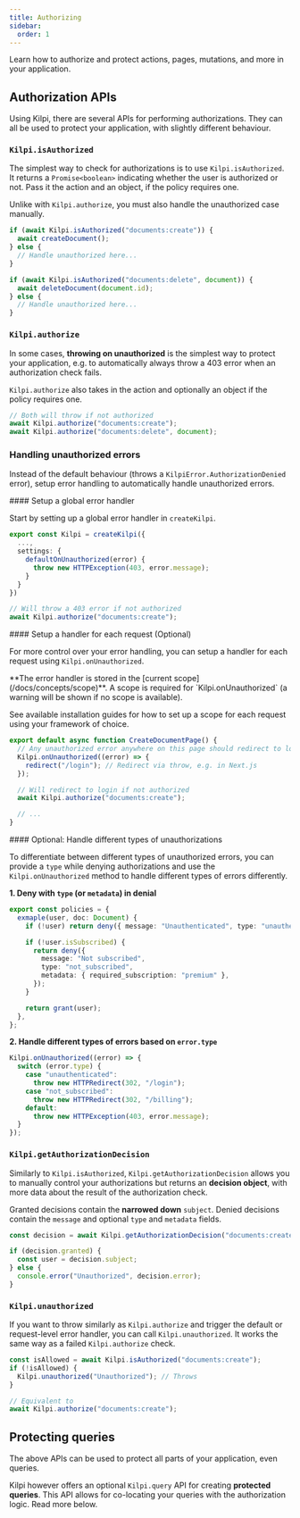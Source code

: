 ```yaml
---
title: Authorizing
sidebar:
  order: 1
---
```


Learn how to authorize and protect actions, pages, mutations, and more in your application.

## Authorization APIs

Using Kilpi, there are several APIs for performing authorizations. They can all be used to protect your application, with slightly different behaviour.

### `Kilpi.isAuthorized`

The simplest way to check for authorizations is to use `Kilpi.isAuthorized`. It returns a `Promise<boolean>` indicating whether the user is authorized or not. Pass it the action and an object, if the policy requires one.

Unlike with `Kilpi.authorize`, you must also handle the unauthorized case manually.

```ts
if (await Kilpi.isAuthorized("documents:create")) {
  await createDocument();
} else {
  // Handle unauthorized here...
}

if (await Kilpi.isAuthorized("documents:delete", document)) {
  await deleteDocument(document.id);
} else {
  // Handle unauthorized here...
}
```

### `Kilpi.authorize`

In some cases, **throwing on unauthorized** is the simplest way to protect your application, e.g. to automatically always throw a 403 error when an authorization check fails.

`Kilpi.authorize` also takes in the action and optionally an object if the policy requires one.

```ts
// Both will throw if not authorized
await Kilpi.authorize("documents:create");
await Kilpi.authorize("documents:delete", document);
```

### Handling unauthorized errors

Instead of the default behaviour (throws a `KilpiError.AuthorizationDenied` error), setup error handling to automatically handle unauthorized errors.

<Steps>
<Step>
#### Setup a global error handler

Start by setting up a global error handler in `createKilpi`.

```ts
export const Kilpi = createKilpi({
  ...,
  settings: {
    defaultOnUnauthorized(error) {
      throw new HTTPException(403, error.message);
    }
  }
})

// Will throw a 403 error if not authorized
await Kilpi.authorize("documents:create");
```

</Step>
<Step>
#### Setup a handler for each request (Optional)

For more control over your error handling, you can setup a handler for each request using `Kilpi.onUnauthorized`.

<Aside type="tip">
**The error handler is stored in the [current scope](/docs/concepts/scope)**. A scope is required for `Kilpi.onUnauthorized` (a warning will be shown if no scope is available).

See available installation guides for how to set up a scope for each request using your framework of choice.

</Aside>

```ts {3-5}
export default async function CreateDocumentPage() {
  // Any unauthorized error anywhere on this page should redirect to login
  Kilpi.onUnauthorized((error) => {
    redirect("/login"); // Redirect via throw, e.g. in Next.js
  });

  // Will redirect to login if not authorized
  await Kilpi.authorize("documents:create");

  // ...
}
```

</Step>
<Step>
#### Optional: Handle different types of unauthorizations

To differentiate between different types of unauthorized errors, you can provide a `type` while denying authorizations and use the `Kilpi.onUnauthorized` method to handle different types of errors differently.

**1. Deny with `type` (or `metadata`) in denial**

```ts
export const policies = {
  exmaple(user, doc: Document) {
    if (!user) return deny({ message: "Unauthenticated", type: "unauthenticated" });

    if (!user.isSubscribed) {
      return deny({
        message: "Not subscribed",
        type: "not_subscribed",
        metadata: { required_subscription: "premium" },
      });
    }

    return grant(user);
  },
};
```

**2. Handle different types of errors based on `error.type`**

```ts
Kilpi.onUnauthorized((error) => {
  switch (error.type) {
    case "unauthenticated":
      throw new HTTPRedirect(302, "/login");
    case "not_subscribed":
      throw new HTTPRedirect(302, "/billing");
    default:
      throw new HTTPException(403, error.message);
  }
});
```

</Step>
</Steps>

### `Kilpi.getAuthorizationDecision`

Similarly to `Kilpi.isAuthorized`, `Kilpi.getAuthorizationDecision` allows you to manually control your authorizations but returns an **decision object**, with more data about the result of the authorization check.

Granted decisions contain the **narrowed down** `subject`. Denied decisions contain the `message` and optional `type` and `metadata` fields.

```ts
const decision = await Kilpi.getAuthorizationDecision("documents:create");

if (decision.granted) {
  const user = decision.subject;
} else {
  console.error("Unauthorized", decision.error);
}
```

### `Kilpi.unauthorized`

If you want to throw similarly as `Kilpi.authorize` and trigger the default or request-level error handler, you can call `Kilpi.unauthorized`. It works the same way as a failed `Kilpi.authorize` check.

```ts
const isAllowed = await Kilpi.isAuthorized("documents:create");
if (!isAllowed) {
  Kilpi.unauthorized("Unauthorized"); // Throws
}

// Equivalent to
await Kilpi.authorize("documents:create");
```

## Protecting queries

The above APIs can be used to protect all parts of your application, even queries.

Kilpi however offers an optional `Kilpi.query` API for creating **protected queries**. This API allows for co-locating your queries with the authorization logic. Read more below.

<LinkCard
  title="Protected Queries"
  description="Learn how to protect queries and mutations in your application."
  href="/docs/concepts/protected-queries"
/>

<LinkCard
  title="Introducing the Protected Query Pattern for secure data access"
  description="Read the article on protected queries"
  href="/blog/2025-03-27-introducing-the-protected-query-pattern"
/>
